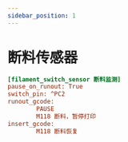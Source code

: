```yaml
---
sidebar_position: 1
---
```


# 断料传感器

```cfg title="printer.cfg"
[filament_switch_sensor 断料监测]
pause_on_runout: True
switch_pin: ^PC2
runout_gcode: 
        PAUSE
        M118 断料，暂停打印
insert_gcode:
        M118 断料恢复

```